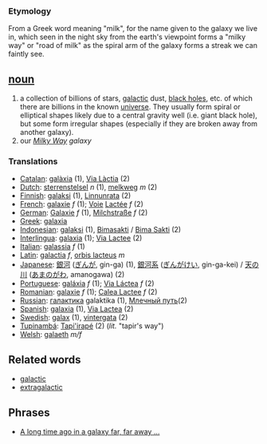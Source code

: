 === Etymology ===
From a Greek word meaning "milk", for the name given to the galaxy we live in, which seen in the night sky from the earth's viewpoint forms a "milky way" or "road of milk" as the spiral arm of the galaxy  forms a streak we can faintly see. 

== [[noun]] ==
# a collection of billions of stars, [[galactic]] dust, [[black hole]]s, etc.  of which there are billions in the known [[universe]].  They usually form spiral or elliptical shapes likely due to a central gravity well (i.e. giant black hole), but some form irregular shapes (especially if they are broken away from another galaxy).
# our ''[[Milky Way]] galaxy''
=== Translations ===
*[[Catalan]]: [[galàxia]] (1), [[Via Làctia]] (2)
*[[Dutch]]: [[sterrenstelsel]] ''n'' (1), [[melkweg]] ''m'' (2)
*[[Finnish]]: [[galaksi]] (1), [[Linnunrata]] (2)
*[[French]]: [[galaxie]] ''f'' (1); [[Voie]] [[Lactée]] ''f'' (2)
*[[German]]: [[Galaxie]] ''f'' (1), [[Milchstraße]] ''f'' (2)
*[[Greek]]: [[galaxia]]
*[[Indonesian]]: [[galaksi]] (1), [[Bimasakti]] / [[Bima Sakti]] (2)
*[[Interlingua]]: [[galaxia]] (1); [[Via Lactee]] (2)
*[[Italian]]: [[galassia]] ''f'' (1)
*[[Latin]]: [[galactia]] ''f'', [[orbis lacteus]] ''m''
*[[Japanese]]: [[銀河]] ([[ぎんが]], gin-ga) (1), [[銀河系]] ([[ぎんがけい]], gin-ga-kei) /  [[天の川]] ([[あまのがわ]], amanogawa) (2)
*[[Portuguese]]: [[galáxia]] ''f'' (1); [[Via Láctea]] ''f'' (2)
*[[Romanian]]: [[galaxie]] ''f'' (1); [[Calea Lactee]] ''f'' (2)
*[[Russian]]: [[галактика]] galaktika (1), [[Млечный путь]](2)
*[[Spanish]]: [[galaxia]] (1), [[Via Lactea]] (2)
*[[Swedish]]: [[galax]] (1), [[vintergata]] (2)
*[[Tupinambá]]: [[Tapi'irapé]] (2) (''lit.'' "tapir's way")
*[[Welsh]]: [[galaeth]] ''m/f''

== Related words ==

*[[galactic]]
*[[extragalactic]]

== Phrases ==

*[[A long time ago in a galaxy far, far away ...]]